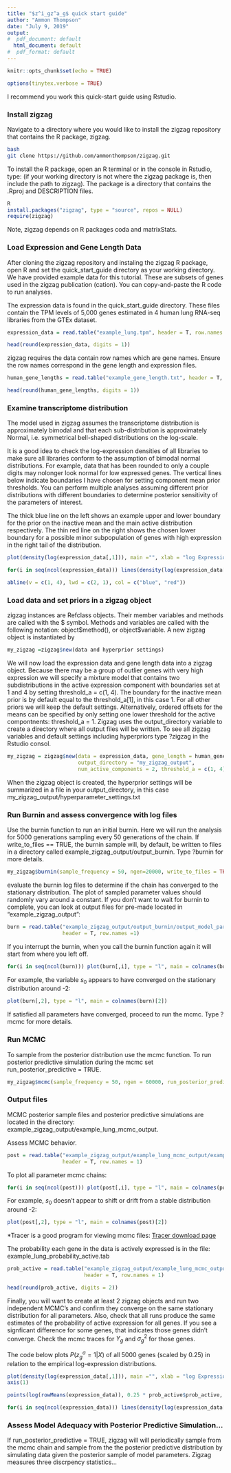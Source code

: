```yaml
---
title: "$z^i_gz^a_g$ quick start guide"
author: "Ammon Thompson"
date: "July 9, 2019"
output:
#  pdf_document: default
  html_document: default
#  pdf_format: default
---
```


```r
knitr::opts_chunk$set(echo = TRUE)
```

```r
options(tinytex.verbose = TRUE)
```
I recommend you work this quick-start guide using Rstudio.

### Install zigzag
Navigate to a directory where you would like to install the zigzag repository that contains the R package, zigzag. 

```bash
bash
git clone https://github.com/ammonthompson/zigzag.git
```
To install the R package, open an R terminal or in the console in Rstudio, type: (if your working directory is not where the zigzag package is, then include the path to zigzag). The package is a directory that contains the .Rproj and DESCRIPTION files.
```r
R
install.packages("zigzag", type = "source", repos = NULL)
require(zigzag)
```
Note, zigzag depends on R packages coda and matrixStats.



### Load Expression and Gene Length Data
After cloning the zigzag repository and instaling the zigzag R package, open R and set the quick_start_guide directory as your working directory.
We have provided example data for this tutorial. These are subsets of genes used in the zigzag publication (cation). You can copy-and-paste the R code to run analyses. 

The expression data is found in the quick_start_guide directory. These files contain the TPM levels of 5,000 genes estimated in 4 human lung RNA-seq libraries from the GTEx dataset. 

```r
expression_data = read.table("example_lung.tpm", header = T, row.names = 1)

head(round(expression_data, digits = 1))
```

zigzag requires the data contain row names which are gene names. Ensure the row names correspond in the gene length and expression files.
```r
human_gene_lengths = read.table("example_gene_length.txt", header = T, row.names = 1)

head(round(human_gene_lengths, digits = 1))
```




### Examine transcriptome distribution
The model used in zigzag assumes the transcriptome distribution is approximately bimodal and that each sub-distribution is approximately Normal, i.e. symmetrical bell-shaped distributions on the log-scale.

It is a good idea to check the log-expression densities of all libraries to make sure all libraries conform to the assumption of bimodal normal distributions. For example, data that has been rounded to only a couple digits may nolonger look normal for low expressed genes. The vertical lines below indicate boundaries I have chosen for setting component mean prior thresholds. You can perform multiple analyses assuming different prior distributions with different boundaries to determine posterior sensitivity of the parameters of interest. 

The thick blue line on the left shows an example upper and lower boundary for the prior on the inactive mean and the main active distribution respectively. The thin red line on the right shows the chosen lower boundary for a possible minor subpopulation of genes with high expression in the right tail of the distribution.

```r

plot(density(log(expression_data[,1])), main ="", xlab = "log Expression", ylim = c(0, 0.25))

for(i in seq(ncol(expression_data))) lines(density(log(expression_data[,i])))

abline(v = c(1, 4), lwd = c(2, 1), col = c("blue", "red"))
```



### Load data and set priors in a zigzag object
zigzag instances are Refclass objects. Their member variables and methods are called with the \$ symbol. Methods and variables are called with the following notation: object\$method(), or object\$variable. A new zigzag object is instantiated by 

```r
my_zigzag =zigzag$new(data and hyperprior settings)
```

We will now load the expression data and gene length data into a zigzag object. Because there may be a group of outlier genes with very high expression we will specify a mixture model that contains two subdistributions in the active expression component with \textit{lower} boundaries set at 1 and 4 by setting threshold_a = c(1, 4). The \textit{upper} boundary for the inactive mean prior is by default equal to the threshold_a[1], in this case 1. For all other priors we will keep the default settings. Alternatively, ordered offsets for the means can be specified by only setting one lower threshold for the active compontnents: threshold_a = 1. Zigzag uses the output_directory variable to create a directory where all output files will be written. To see all zigzag variables and default settings including hyperpriors type ?zigzag in the Rstudio consol.

```r
my_zigzag = zigzag$new(data = expression_data, gene_length = human_gene_lengths, 
                       output_directory = "my_zigzag_output", 
                       num_active_components = 2, threshold_a = c(1, 4))
```
When the zigzag object is created, the hyperprior settings will be summarized in a file in your output_directory, in this case my_zigzag_output/hyperparameter_settings.txt




### Run Burnin and assess convergence with log files
Use the burnin function to run an initial burnin. Here we will run the analysis for 5000 generations sampling every 50 generations of the chain.
If write_to_files == TRUE, the burnin sample will, by default, be written to files in a directory called example_zigzag_output/output_burnin. Type ?burnin for more details.

```r
my_zigzag$burnin(sample_frequency = 50, ngen=20000, write_to_files = TRUE)
```


evaluate the burnin log files to determine if the chain has converged to the stationary distribution. The plot of sampled parameter values should randomly vary around a constant. If you don't want to wait for burnin to complete, you can look at output files for pre-made located in "example_zigzag_output":

```r

burn = read.table("example_zigzag_output/output_burnin/output_model_parameters.log", 
                  header = T, row.names =1)
```


If you interrupt the burnin, when you call the burnin function again it will start from where you left off. 

```r

for(i in seq(ncol(burn))) plot(burn[,i], type = "l", main = colnames(burn)[i])

```
For example, the variable $s_0$ appears to have converged on the stationary distribution around -2:

```r
plot(burn[,2], type = "l", main = colnames(burn)[2])
```

If satisfied all parameters have converged, proceed to run the mcmc. Type ?mcmc for more details.

### Run MCMC

To sample from the posterior distribution use the mcmc function. To run posterior predictive simulation during the mcmc set run_posterior_predictive = TRUE.

```r
my_zigzag$mcmc(sample_frequency = 50, ngen = 60000, run_posterior_predictive = TRUE, mcmcprefix = "my_lung")
```



### Output files
MCMC posterior sample files and posterior predictive simulations are located in the directory: example_zigzag_output/example_lung_mcmc_output. 

Assess MCMC behavior.
```r
post = read.table("example_zigzag_output/example_lung_mcmc_output/example_lung_model_parameters.log", 
                  header = T, row.names = 1)
```

To plot all parameter mcmc chains:
```r
for(i in seq(ncol(post))) plot(post[,i], type = "l", main = colnames(post)[i])

```

For example, $s_0$ doesn't appear to shift or drift from a stable distribution around -2:
```r

plot(post[,2], type = "l", main = colnames(post)[2])

```

*Tracer is a good program for viewing mcmc files: [Tracer download page](http://tree.bio.ed.ac.uk/software/tracer/)


The probability each gene in the data is actively expressed is in the file: example_lung_probability_active.tab

```r
prob_active = read.table("example_zigzag_output/example_lung_mcmc_output/example_lung_probability_active.tab",
                         header = T, row.names = 1)

head(round(prob_active, digits = 2))

```

Finally, you will want to create at least 2 zigzag objects and run two independent MCMC's and confirm they converge on the same stationary distribution for all parameters. Also, check that all runs produce the same estimates of the probability of active expression for all genes. If you see a signficant difference for some genes, that indicates those genes didn't converge. Check the mcmc traces for $Y_g$ and $\sigma^2_g$ for those genes. 

The code below plots $P(z^a_g = 1 | X)$ of all 5000 genes (scaled by 0.25) in relation to the empirical log-expression distributions.

```r
plot(density(log(expression_data[,1])), main ="", xlab = "log Expression", ylim = c(0, 0.25), axes = FALSE)
axis(1)

points(log(rowMeans(expression_data)), 0.25 * prob_active$prob_active, col = "red", cex = 0.5)

for(i in seq(ncol(expression_data))) lines(density(log(expression_data[,i])))

```




### Assess Model Adequacy with Posterior Predictive Simulation...
If run_posterior_predictive = TRUE, zigzag will will periodically sample from the mcmc chain and sample from the the posterior predictive distribution by simulating data given the posterior sample of model parameters. Zigzag measures three discrpency statistics...



